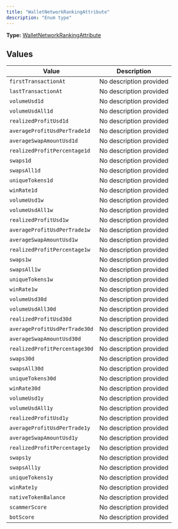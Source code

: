 ```yaml
---
title: "WalletNetworkRankingAttribute"
description: "Enum type"
---
```


**Type:** [WalletNetworkRankingAttribute](/api-reference/types/walletnetworkrankingattribute)

## Values

| Value | Description |
|-------|-------------|
| `firstTransactionAt` | No description provided |
| `lastTransactionAt` | No description provided |
| `volumeUsd1d` | No description provided |
| `volumeUsdAll1d` | No description provided |
| `realizedProfitUsd1d` | No description provided |
| `averageProfitUsdPerTrade1d` | No description provided |
| `averageSwapAmountUsd1d` | No description provided |
| `realizedProfitPercentage1d` | No description provided |
| `swaps1d` | No description provided |
| `swapsAll1d` | No description provided |
| `uniqueTokens1d` | No description provided |
| `winRate1d` | No description provided |
| `volumeUsd1w` | No description provided |
| `volumeUsdAll1w` | No description provided |
| `realizedProfitUsd1w` | No description provided |
| `averageProfitUsdPerTrade1w` | No description provided |
| `averageSwapAmountUsd1w` | No description provided |
| `realizedProfitPercentage1w` | No description provided |
| `swaps1w` | No description provided |
| `swapsAll1w` | No description provided |
| `uniqueTokens1w` | No description provided |
| `winRate1w` | No description provided |
| `volumeUsd30d` | No description provided |
| `volumeUsdAll30d` | No description provided |
| `realizedProfitUsd30d` | No description provided |
| `averageProfitUsdPerTrade30d` | No description provided |
| `averageSwapAmountUsd30d` | No description provided |
| `realizedProfitPercentage30d` | No description provided |
| `swaps30d` | No description provided |
| `swapsAll30d` | No description provided |
| `uniqueTokens30d` | No description provided |
| `winRate30d` | No description provided |
| `volumeUsd1y` | No description provided |
| `volumeUsdAll1y` | No description provided |
| `realizedProfitUsd1y` | No description provided |
| `averageProfitUsdPerTrade1y` | No description provided |
| `averageSwapAmountUsd1y` | No description provided |
| `realizedProfitPercentage1y` | No description provided |
| `swaps1y` | No description provided |
| `swapsAll1y` | No description provided |
| `uniqueTokens1y` | No description provided |
| `winRate1y` | No description provided |
| `nativeTokenBalance` | No description provided |
| `scammerScore` | No description provided |
| `botScore` | No description provided |

